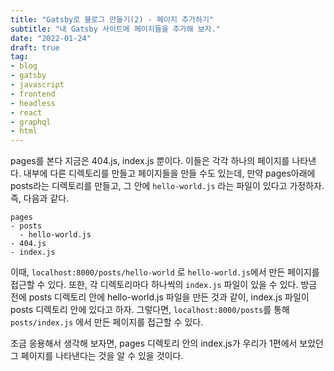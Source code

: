 ```yaml
---
title: "Gatsby로 블로그 만들기(2) - 페이지 추가하기"
subtitle: "내 Gatsby 사이트에 페이지들을 추가해 보자."
date: "2022-01-24"
draft: true
tag:
- blog
- gatsby
- javascript
- frontend
- headless
- react
- graphql
- html
---
```

pages를 본다
지금은 404.js, index.js 뿐이다.
이들은 각각 하나의 페이지를 나타낸다.
내부에 다른 디렉토리를 만들고 페이지들을 만들 수도 있는데, 만약 pages아래에 posts라는 디렉토리를 만들고, 그 안에 `hello-world.js` 라는 파일이 있다고 가정하자.
즉, 다음과 같다.
```text
pages
- posts
  - hello-world.js
- 404.js
- index.js
```
이때, `localhost:8000/posts/hello-world` 로 `hello-world.js`에서 만든 페이지를 접근할 수 있다.
또한, 각 디렉토리마다 하나씩의 `index.js` 파일이 있을 수 있다.
방금 전에 posts 디렉토리 안에 hello-world.js 파일을 만든 것과 같이, index.js 파일이 posts 디렉토리 안에 있다고 하자.
그렇다면, `localhost:8000/posts`를 통해 `posts/index.js` 에서 만든 페이지를 접근할 수 있다.

조금 응용해서 생각해 보자면, pages 디렉토리 안의 index.js가 우리가 1편에서 보았던 그 페이지를 나타낸다는 것을 알 수 있을 것이다.